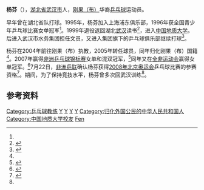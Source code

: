 {{noteTA|G1=Table Tennis}}
'''杨芬'''（{{bd|1982年|7月31日|||Yang, Fen}}），[[湖北省|湖北省]][[武汉市|武汉市]]人，[[刚果（布）|刚果（布）]]华裔[[乒乓球|乒乓球]]运动员。

早年曾在湖北省队打球。1995年，杨芬加入上海浦东俱乐部，1996年获全国青少年乒乓球比赛女单冠军<ref name="a1"/>。1999年退役返回湖北[[武汉市|武汉]]读书<ref>{{cite news|url=http://www.cb315.com/App/Transaction/NewsDetail.jsp?title=%E6%BF%A0???????????????????????????%E5%A9%B5??????????????????????&newscode=20080226000062|title=武汉女孩杨芬的第一次世乒赛|publisher=《武汉晨报》|author=曾晶|date=2008年2月26日|accessdate=2008-08-14}}{{dead link|date=2018年3月 |bot=InternetArchiveBot |fix-attempted=yes }}</ref>，进入[[中国地质大学|中国地质大学]]。后进入武汉市水务集团担任文员，又进入集团旗下的乒乓球俱乐部继续打球<ref name="a1">{{Cite web |url=http://news.cnhubei.com/ctdsb/ctdsbsgk/ctdsb17/200808/t411854.shtml |title=武汉籍选手代表刚果（布）乒队出战 |accessdate=2018-03-21 |author=记者：刘雄、陈世昌 |date=2008-08-20 |work= |publisher= |language=Zh-hans |archive-url=https://web.archive.org/web/20180321192644/http://news.cnhubei.com/ctdsb/ctdsbsgk/ctdsb17/200808/t411854.shtml |archive-date=2018-03-21 |dead-url=yes }}</ref>。

杨芬在2004年前往刚果（布）执教，2005年转任球员，同年归化刚果（布）国籍<ref name="a1"/>。2007年赢得[[非洲乒乓球锦标赛|非洲乒乓球锦标赛]]女单和混双冠军，<ref>{{cite news|url=http://news.xinhuanet.com/sports/2007-07/16/content_6383074.htm|title=中国国球深入非洲大陆|author=辛俭强、宋盈|publisher=新华网|date=2007年7月16日|accessdate=2008-08-14}}</ref>同年又在[[全非运动会|全非运动会]]赢得女单冠军。<ref>{{cite news|url=http://sports.sohu.com/20070723/n251203900.shtml|title=全非运动会华裔选手女乒夺金 刚果首摘乒球桂冠|date=2007年7月23日|publisher=搜狐体育|accessdate=2008-08-14|archive-date=2018-03-21|archive-url=https://web.archive.org/web/20180321130520/http://sports.sohu.com/20070723/n251203900.shtml|dead-url=no}}</ref>7月22日，[[非洲乒联|非洲乒联]]确认杨芬获得[[2008年夏季奥林匹克运动会|2008年北京奥运会]]乒乓球比赛的参赛资格<ref>{{cite news|url=http://sports.sohu.com/20070722/n251188916.shtml|title=非洲乒联确认 刚果杨芬获北京奥运乒乓参赛资格|publisher=搜狐体育|author=新华社记者林建杨、周杰|date=2007年7月22日|accessdate=2008-08-14|archive-date=2018-03-21|archive-url=https://web.archive.org/web/20180321130539/http://sports.sohu.com/20070722/n251188916.shtml|dead-url=no}}</ref>。期间，为了保持竞技水平，杨芬曾多次回武汉训练<ref name="a1"/>。

==参考资料==
{{Reflist|2}}

{{DEFAULTSORT:Yang, Fen}}
[[Category:乒乓球教练|Category:乒乓球教练]]
[[Category:武汉籍运动员|Y]]
[[Category:刚果共和国乒乓球运动员|Y]]
[[Category:剛果共和國華人|Y]]
[[Category:2008年夏季奥林匹克运动会乒乓球运动员|Y]]
[[Category:归化外国公民的中华人民共和国人|Category:归化外国公民的中华人民共和国人]]
[[Category:中国地质大学校友|Category:中国地质大学校友]]
[[Category:杨姓|Fen]]